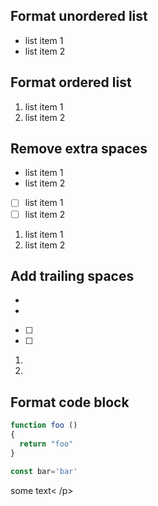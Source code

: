 ## Format unordered list

- list item 1
- list item 2

## Format ordered list

1. list item 1
2. list item 2


## Remove extra spaces ##

-  list item 1
-  list item 2

-  [ ] list item 1
-  [ ] list item 2

1.  list item 1
2.  list item 2


## Add trailing spaces ##

-
- 

-  [ ]
-  [ ] 

1.
2. 

## Format code block ##

```javascript
function foo ()
{
  return "foo"
}

const bar='bar'
```

<div>
<p
>some text<
/p>
</div>